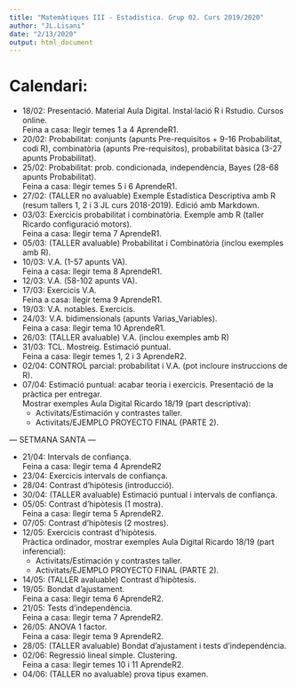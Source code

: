 ```yaml
---
title: "Matemàtiques III - Estadística. Grup 02. Curs 2019/2020"
author: "JL.Lisani"
date: "2/13/2020"
output: html_document
---
```


# Calendari:

* 18/02: Presentació. Material Aula Digital. Instal·lació R i Rstudio. Cursos online.  
  Feina a casa: llegir temes 1 a 4 AprendeR1.
* 20/02: Probabilitat: conjunts (apunts Pre-requisitos + 9-16 Probabilitat, codi R), combinatòria (apunts Pre-requisitos), probabilitat bàsica (3-27 apunts Probabilitat).
* 25/02: Probabilitat: prob. condicionada, independència, Bayes (28-68 apunts Probabilitat).  
  Feina a casa: llegir temes 5 i 6 AprendeR1.
* 27/02: (TALLER no avaluable) Exemple Estadística Descriptiva amb R (resum tallers 1, 2 i 3 JL curs 2018-2019). Edició amb Markdown.
* 03/03: Exercicis probabilitat i combinatòria. Exemple amb R (taller Ricardo configuració motors).  
  Feina a casa: llegir tema 7 AprendeR1.
* 05/03: (TALLER avaluable) Probabilitat i Combinatòria (inclou exemples amb R).
* 10/03: V.A. (1-57 apunts VA).  
  Feina a casa: llegir tema 8 AprendeR1.
* 12/03: V.A. (58-102 apunts VA).
* 17/03: Exercicis V.A.  
  Feina a casa: llegir tema 9 AprendeR1.
* 19/03: V.A. notables. Exercicis.
* 24/03: V.A. bidimensionals (apunts Varias_Variables).  
  Feina a casa: llegir tema 10 AprendeR1.
* 26/03: (TALLER avaluable) V.A. (inclou exemples amb R)
* 31/03: TCL. Mostreig. Estimació puntual.  
  Feina a casa: llegir temes 1, 2 i 3 AprendeR2.
* 02/04: CONTROL parcial: probabilitat i V.A. (pot incloure instruccions de R).  
* 07/04: Estimació puntual: acabar teoria i exercicis. Presentació de la pràctica per entregar.  
Mostrar exemples Aula Digital Ricardo 18/19 (part descriptiva):  
  * Activitats/Estimación y contrastes taller.
  * Activitats/EJEMPLO PROYECTO FINAL (PARTE 2).
  
--- SETMANA SANTA ---

* 21/04: Intervals de confiança.  
  Feina a casa: llegir tema 4 AprendeR2
* 23/04: Exercicis intervals de confiança.
* 28/04: Contrast d'hipòtesis (introducció).
* 30/04: (TALLER avaluable) Estimació puntual i intervals de confiança.
* 05/05: Contrast d'hipòtesis (1 mostra).  
  Feina a casa: llegir tema 5 AprendeR2.
* 07/05: Contrast d'hipòtesis (2 mostres).
* 12/05: Exercicis contrast d'hipòtesis.  
Pràctica ordinador, mostrar exemples Aula Digital Ricardo 18/19 (part inferencial): 
  * Activitats/Estimación y contrastes taller.
  * Activitats/EJEMPLO PROYECTO FINAL (PARTE 2).
* 14/05: (TALLER avaluable) Contrast d'hipòtesis.
* 19/05: Bondat d'ajustament.  
  Feina a casa: llegir tema 6 AprendeR2.
* 21/05: Tests d'independència.  
  Feina a casa: llegir tema 7 AprendeR2.
* 26/05: ANOVA 1 factor.  
  Feina a casa: llegir tema 9 AprendeR2.
* 28/05: (TALLER avaluable) Bondat d'ajustament i tests d'independència.
* 02/06: Regressió lineal simple. Clustering.  
  Feina a casa: llegir temes 10 i 11 AprendeR2.
* 04/06: (TALLER no avaluable) prova tipus examen.



